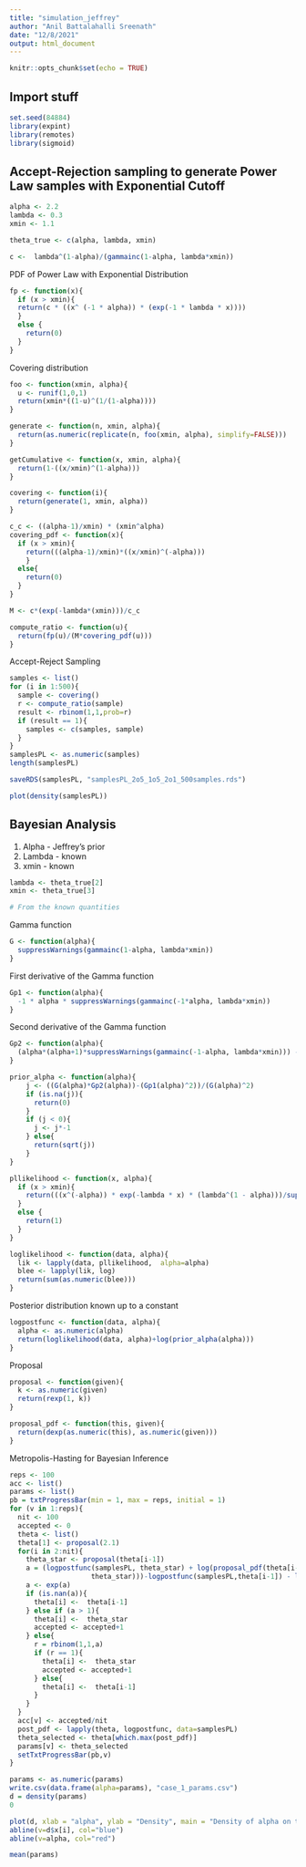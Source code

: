 ```yaml
---
title: "simulation_jeffrey"
author: "Anil Battalahalli Sreenath"
date: "12/8/2021"
output: html_document
---
```


```r
knitr::opts_chunk$set(echo = TRUE)
```

## Import stuff

```r
set.seed(84884)
library(expint)
library(remotes)
library(sigmoid)
```

## Accept-Rejection sampling to generate Power Law samples with Exponential Cutoff

```r
alpha <- 2.2
lambda <- 0.3
xmin <- 1.1

theta_true <- c(alpha, lambda, xmin)

c <-  lambda^(1-alpha)/(gammainc(1-alpha, lambda*xmin))
```

PDF of Power Law with Exponential Distribution

```r
fp <- function(x){
  if (x > xmin){
  return(c * ((x^ (-1 * alpha)) * (exp(-1 * lambda * x))))
  }
  else {
    return(0)
  }
}
```

Covering distribution

```r
foo <- function(xmin, alpha){
  u <- runif(1,0,1)
  return(xmin*((1-u)^(1/(1-alpha))))
}

generate <- function(n, xmin, alpha){
  return(as.numeric(replicate(n, foo(xmin, alpha), simplify=FALSE)))
}

getCumulative <- function(x, xmin, alpha){
  return(1-((x/xmin)^(1-alpha)))
}

covering <- function(i){
  return(generate(1, xmin, alpha))
}
```

```r
c_c <- ((alpha-1)/xmin) * (xmin^alpha)
covering_pdf <- function(x){
  if (x > xmin){
    return(((alpha-1)/xmin)*((x/xmin)^(-alpha)))
    }
  else{
    return(0)
  }
}
```

```r

M <- c*(exp(-lambda*(xmin)))/c_c
```

```r
compute_ratio <- function(u){
  return(fp(u)/(M*covering_pdf(u)))
}
```

Accept-Reject Sampling

```r
samples <- list()
for (i in 1:500){
  sample <- covering()
  r <- compute_ratio(sample)
  result <- rbinom(1,1,prob=r)
  if (result == 1){
    samples <- c(samples, sample)
  }
}
samplesPL <- as.numeric(samples)
length(samplesPL)
```

```r
saveRDS(samplesPL, "samplesPL_2o5_1o5_2o1_500samples.rds")
```

```r
plot(density(samplesPL))
```

## Bayesian Analysis

1.  Alpha - Jeffrey's prior
2.  Lambda - known
3.  xmin - known

```r
lambda <- theta_true[2]
xmin <- theta_true[3]

# From the known quantities
```

Gamma function

```r
G <- function(alpha){
  suppressWarnings(gammainc(1-alpha, lambda*xmin))
}
```

First derivative of the Gamma function

```r
Gp1 <- function(alpha){
  -1 * alpha * suppressWarnings(gammainc(-1*alpha, lambda*xmin))
}
```

Second derivative of the Gamma function

```r
Gp2 <- function(alpha){
  (alpha*(alpha+1)*suppressWarnings(gammainc(-1-alpha, lambda*xmin))) - suppressWarnings(gammainc(-1*alpha, lambda*xmin))
}
```

```r
prior_alpha <- function(alpha){
    j <- ((G(alpha)*Gp2(alpha))-(Gp1(alpha)^2))/(G(alpha)^2)
    if (is.na(j)){
      return(0)
    }
    if (j < 0){
      j <- j*-1
    } else{
      return(sqrt(j))
    }
}
```

```r
pllikelihood <- function(x, alpha){
  if (x > xmin){
    return(((x^(-alpha)) * exp(-lambda * x) * (lambda^(1 - alpha)))/suppressWarnings(gammainc(1-alpha, lambda * xmin)))
  }
  else {
    return(1)
  }
}
```

```r
loglikelihood <- function(data, alpha){
  lik <- lapply(data, pllikelihood,  alpha=alpha)
  blee <- lapply(lik, log)
  return(sum(as.numeric(blee)))
}
```

Posterior distribution known up to a constant

```r
logpostfunc <- function(data, alpha){
  alpha <- as.numeric(alpha)
  return(loglikelihood(data, alpha)+log(prior_alpha(alpha)))
}
```

Proposal

```r
proposal <- function(given){
  k <- as.numeric(given)
  return(rexp(1, k))
}
```

```r
proposal_pdf <- function(this, given){
  return(dexp(as.numeric(this), as.numeric(given)))
}
```

Metropolis-Hasting for Bayesian Inference

```r
reps <- 100
acc <- list()
params <- list()
pb = txtProgressBar(min = 1, max = reps, initial = 1)
for (v in 1:reps){
  nit <- 100
  accepted <- 0
  theta <- list()
  theta[1] <- proposal(2.1)
  for(i in 2:nit){
    theta_star <- proposal(theta[i-1])
    a = (logpostfunc(samplesPL, theta_star) + log(proposal_pdf(theta[i-1], 
                    theta_star)))-logpostfunc(samplesPL,theta[i-1]) - log(proposal_pdf(theta_star,theta[i-1]))
    a <- exp(a)
    if (is.nan(a)){
      theta[i] <-  theta[i-1]
    } else if (a > 1){
      theta[i] <-  theta_star
      accepted <- accepted+1
    } else{
      r = rbinom(1,1,a)
      if (r == 1){
        theta[i] <-  theta_star
        accepted <- accepted+1
      } else{
        theta[i] <-  theta[i-1]
      }
    }
  }
  acc[v] <- accepted/nit
  post_pdf <- lapply(theta, logpostfunc, data=samplesPL)
  theta_selected <- theta[which.max(post_pdf)]
  params[v] <- theta_selected
  setTxtProgressBar(pb,v)
}
```

```r
params <- as.numeric(params)
write.csv(data.frame(alpha=params), "case_1_params.csv")
d = density(params)
0
```

```r
plot(d, xlab = "alpha", ylab = "Density", main = "Density of alpha on the posterior")
abline(v=d$x[i], col="blue")
abline(v=alpha, col="red")
```

```r
mean(params)
```